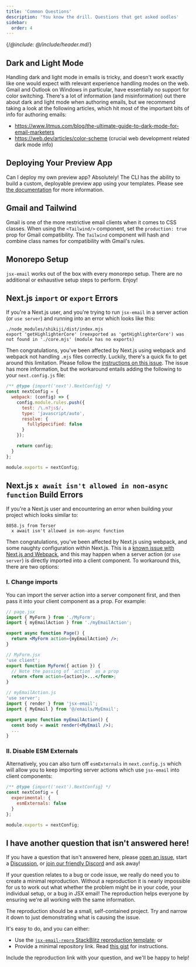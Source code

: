 ```yaml
---
title: 'Common Questions'
description: 'You know the drill. Questions that get asked oodles'
sidebar:
  order: 4
---
```


{/*@include: @/include/header.md*/}

## Dark and Light Mode

Handling dark and light mode in emails is tricky, and doesn't work exactly like one would expect with relevant experience handling modes on the web. Gmail and Outlook on Windows in particular, have essentially no support for color switching. There's a lot of information (and misinformation) out there about dark and light mode when authoring emails, but we recommend taking a look at the following articles, which hit most of the important bits of info for authoring emails:

- https://www.litmus.com/blog/the-ultimate-guide-to-dark-mode-for-email-marketers
- https://web.dev/articles/color-scheme (crucial web development related dark mode info)

## Deploying Your Preview App

Can I deploy my own preview app? Absolutely! The CLI has the ability to build a custom, deployable preview app using your templates. Please see [the documentation](https://jsx.email/docs/core/cli#deploying-your-preview-app) for more information.

## Gmail and Tailwind

Gmail is one of the more restrictive email clients when it comes to CSS classes. When using the `<Tailwind/>` component, set the `production: true` prop for Gmail compatibility. The `Tailwind` component will hash and combine class names for compatibility with Gmail's rules.

## Monorepo Setup

`jsx-email` works out of the box with every monorepo setup. There are no additional or exhaustive setup steps to perform. Enjoy!

## Next.js `import` or `export` Errors

If you're a Next.js user, and you're trying to run `jsx-email` in a server action (or `use server`) and running into an error which looks like this:

```
./node_modules/shikiji/dist/index.mjs
export 'getHighlighterCore' (reexported as 'getHighlighterCore') was not found in './core.mjs' (module has no exports)
```

Then congratulations, you've been affected by Next.js using webpack and webpack not handling `.mjs` files correctly. Luckily, there's a quick fix to get around this limitation. Please follow the [instructions on this issue](https://github.com/antfu/shikiji/issues/13#issuecomment-1749588964). The issue has more information, but the workaround entails adding the following to your `next.config.js` file:

```js
/** @type {import('next').NextConfig} */
const nextConfig = {
  webpack: (config) => {
    config.module.rules.push({
      test: /\.m?js$/,
      type: 'javascript/auto',
      resolve: {
        fullySpecified: false
      }
    });

    return config;
  }
};

module.exports = nextConfig;
```

## Next.js `x await isn't allowed in non-async function` Build Errors

If you're a Next.js user and encountering an error when building your project which looks similar to:

```
8058.js from Terser
  x await isn't allowed in non-async function
```

Then congratulations, you've been affected by Next.js using webpack, and some naughty configuration within Next.js. This is a [known issue with Next.js and Webpack](https://github.com/vercel/next.js/discussions/57535), and this may happen when a server action (or `use server`) is directly imported into a client component. To workaround this, there are two options:

### I. Change imports

You can import the server action into a server component first, and then pass it into your client component as a prop. For example:

```jsx
// page.jsx
import { MyForm } from './MyForm';
import { myEmailAction } from './myEmailAction';

export async function Page() {
  return <MyForm action={myEmailAction} />;
}
```
```jsx
// MyForm.jsx
'use client';
export function MyForm({ action }) {
  // Note the passing of `action` as a prop
  return <form action={action}>...</form>;
}
```
```jsx
// myEmailAction.js
'use server';
import { render } from 'jsx-email';
import { MyEmail } from '@/emails/MyEmail';

export async function myEmailAction() {
  const body = await render(<MyEmail />);
  ...
}
```

### II. Disable ESM Externals

Alternatively, you can also turn off `esmExternals` in `next.config.js` which will allow you to keep importing server actions which use `jsx-email` into client components:

```js
/** @type {import('next').NextConfig} */
const nextConfig = {
  experimental: {
    esmExternals: false
  }
};

module.exports = nextConfig;
```

## I have another question that isn't answered here!

If you have a question that isn't answered here, please [open an issue](https://github.com/shellscape/jsx-email/issues), start a [Discussion](https://github.com/shellscape/jsx-email/discussions), or [join our friendly Discord](https://discord.gg/FywZN57mTg) and ask away!

If your question relates to a bug or code issue, we really do need you to create a minimal reproduction. Without a reproduction it is nearly impossible for us to work out what whether the problem might be in your code, your individual setup, or a bug in JSX email! The reproduction helps everyone by ensuring we're all working with the same information.

The reproduction should be a small, self-contained project. Try and narrow it down to just demonstrating what is causing the issue.

It's easy to do, and you can either:

- Use the [`jsx-email-repro` StackBlitz reproduction template](https://stackblitz.com/fork/jsx-email-repro); or
- Provide a minimal repository link. Read [this gist](https://gist.github.com/Rich-Harris/88c5fc2ac6dc941b22e7996af05d70ff) for instructions.

Include the reproduction link with your question, and we'll be happy to help!
